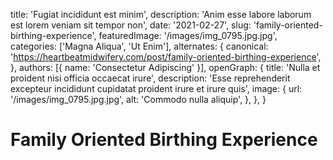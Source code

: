   title: 'Fugiat incididunt est minim',
  description: 'Anim esse labore laborum est lorem veniam sit tempor non',
  date: '2021-02-27',
  slug: 'family-oriented-birthing-experience',
  featuredImage: '/images/img_0795.jpg.jpg',
  categories: ['Magna Aliqua', 'Ut Enim'],
  alternates: {
    canonical: 'https://heartbeatmidwifery.com/post/family-oriented-birthing-experience',
  },
  authors: [{ name: 'Consectetur Adipiscing' }],
  openGraph: {
    title: 'Nulla et proident nisi officia occaecat irure',
    description: 'Esse reprehenderit excepteur incididunt cupidatat proident irure et irure quis',
    image: {
      url: '/images/img_0795.jpg.jpg',
      alt: 'Commodo nulla aliquip',
    },
  },
}


# Family Oriented Birthing Experience

<Gallery columns={1}>
  <GalleryItem
    src="/images/img_0795.jpg.jpg"
    size="large"
  />
  <GalleryItem
    src="/images/img_0501.jpg.jpg"
    size="large"
  />
  <GalleryItem
    src="/images/img_0792.jpg"
    size="large"
  />
</Gallery>
